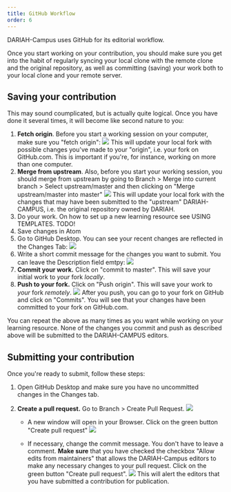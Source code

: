 ```yaml
---
title: GitHub Workflow
order: 6
---
```


DARIAH-Campus uses GitHub for its editorial workflow.

Once you start working on your contribution, you should make sure you get into
the habit of regularly syncing your local clone with the remote clone and the
original repository, as well as committing (saving) your work both to your local
clone and your remote server.

## Saving your contribution

This may sound coumplicated, but is actually quite logical. Once you have done
it several times, it will become like second nature to you:

1. **Fetch origin**. Before you start a working session on your computer, make
   sure you "fetch origin":
   ![](/assets/images/documentation/github_desktop_fetch_origin.png) This will
   update your local fork with possible changes you've made to your "origin",
   i.e. your fork on GitHub.com. This is important if you're, for instance,
   working on more than one computer.
2. **Merge from upstream**. Also, before you start your working session, you
   should merge from upstream by going to Branch > Merge into current branch >
   Select upstream/master and then clicking on "Merge upstream/master into
   master" ![](/assets/images/documentation/github_merge_from_upstream.png) This
   will update your local fork with the changes that may have been submitted to
   the "upstream" DARIAH-CAMPUS, i.e. the original repository owned by DARIAH.
3. Do your work. On how to set up a new learning resource see USING TEMPLATES.
   TODO!
4. Save changes in Atom
5. Go to GitHub Desktop. You can see your recent changes are reflected in the
   Changes Tab: ![](/assets/images/documentation/github_changes.png)
6. Write a short commit message for the changes you want to submit. You can
   leave the Description field emtpy:
   ![](/assets/images/documentation/github_commit_message.png)
7. **Commit your work.** Click on "commit to master". This will save your
   initial work to _your_ fork _locally_.
8. **Push to your fork.** Click on "Push origin". This will save your work to
   _your_ fork _remotely_.
   ![](/assets/images/documentation/github_push_origin.png) After you push, you
   can go to your fork on GitHub and click on "Commits". You will see that your
   changes have been committed to your fork on GitHub.com.

You can repeat the above as many times as you want while working on your
learning resource. None of the changes you commit and push as described above
will be submitted to the DARIAH-CAMPUS editors.

## Submitting your contribution

Once you're ready to submit, follow these steps:

1. Open GitHub Desktop and make sure you have no uncommitted changes in the
   Changes tab.
2. **Create a pull request.** Go to Branch > Create Pull Request.
   ![](/assets/images/documentation/github_desktop_branch_pull_request.png)

   - A new window will open in your Browser. Click on the green button "Create
     pull request"
     ![](/assets/images/documentation/github_in_browser_create_pull_request.png)

   - If necessary, change the commit message. You don't have to leave a comment.
     **Make sure** that you have checked the checkbox "Allow edits from
     maintainers" that allows the DARIAH-Campus editors to make any necessary
     changes to your pull request. Click on the green button "Create pull
     request".
     ![](/assets/images/documentation/github_in_browser_create_pull_request2.png)
     This will alert the editors that you have submitted a contribution for
     publication.
